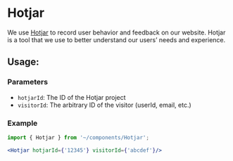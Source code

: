 <Meta title="Utilities/Analytics/Hotjar"/>

# Hotjar

We use [Hotjar](https://www.hotjar.com/) to record user behavior and feedback on our website.
Hotjar is a tool that we use to better understand our users’ needs and experience.

## Usage:

### Parameters

- `hotjarId`: The ID of the Hotjar project
- `visitorId`: The arbitrary ID of the visitor (userId, email, etc.)

### Example

```jsx
import { Hotjar } from '~/components/Hotjar';

<Hotjar hotjarId={'12345'} visitorId={'abcdef'}/>
```
